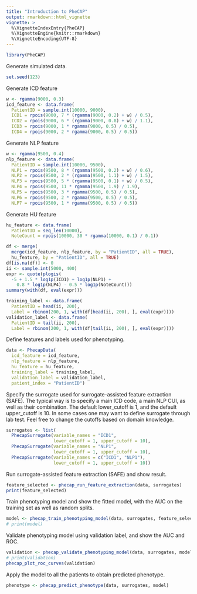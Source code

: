 ```yaml
---
title: "Introduction to PheCAP"
output: rmarkdown::html_vignette
vignette: >
  %\VignetteIndexEntry{PheCAP}
  %\VignetteEngine{knitr::rmarkdown}
  %\VignetteEncoding{UTF-8}
---
```


```r
library(PheCAP)
```

Generate simulated data.

```r
set.seed(123)
```

Generate ICD feature

```r
w <- rgamma(9000, 0.3)
icd_feature <- data.frame(
  PatientID = sample.int(10000, 9000),
  ICD1 = rpois(9000, 7 * (rgamma(9000, 0.2) + w) / 0.5),
  ICD2 = rpois(9000, 6 * (rgamma(9000, 0.8) + w) / 1.1),
  ICD3 = rpois(9000, 1 * rgamma(9000, 0.5) / 0.5),
  ICD4 = rpois(9000, 2 * rgamma(9000, 0.5) / 0.5))
```

Generate NLP feature

```r
w <- rgamma(9500, 0.4)
nlp_feature <- data.frame(
  PatientID = sample.int(10000, 9500),
  NLP1 = rpois(9500, 8 * (rgamma(9500, 0.2) + w) / 0.6),
  NLP2 = rpois(9500, 2 * (rgamma(9500, 1.1) + w) / 1.5),
  NLP3 = rpois(9500, 5 * (rgamma(9500, 0.1) + w) / 0.5),
  NLP4 = rpois(9500, 11 * rgamma(9500, 1.9) / 1.9),
  NLP5 = rpois(9500, 3 * rgamma(9500, 0.5) / 0.5),
  NLP6 = rpois(9500, 2 * rgamma(9500, 0.5) / 0.5),
  NLP7 = rpois(9500, 1 * rgamma(9500, 0.5) / 0.5))
```

Generate HU feature

```r
hu_feature <- data.frame(
  PatientID = seq_len(10000),
  NoteCount = rpois(10000, 30 * rgamma(10000, 0.1) / 0.1))
```

```r
df <- merge(
  merge(icd_feature, nlp_feature, by = "PatientID", all = TRUE),
  hu_feature, by = "PatientID", all = TRUE)
df[is.na(df)] <- 0
ii <- sample.int(5000, 400)
expr <- quote(plogis(
  -5 + 1.5 * log1p(ICD1) + log1p(NLP1) +
    0.8 * log1p(NLP4) - 0.5 * log1p(NoteCount)))
summary(with(df, eval(expr)))
```

```r
training_label <- data.frame(
  PatientID = head(ii, 200),
  Label = rbinom(200, 1, with(df[head(ii, 200), ], eval(expr))))
validation_label <- data.frame(
  PatientID = tail(ii, 200),
  Label = rbinom(200, 1, with(df[tail(ii, 200), ], eval(expr))))
```

Define features and labels used for phenotyping.

```r
data <- PhecapData(
  icd_feature = icd_feature,
  nlp_feature = nlp_feature,
  hu_feature = hu_feature,
  training_label = training_label,
  validation_label = validation_label,
  patient_index = "PatientID")
```

Specify the surrogate used for surrogate-assisted feature extraction (SAFE). The typical way is to specify a main ICD code, a main NLP CUI, as well as their combination. The default lower_cutoff is 1, and the default upper_cutoff is 10. In some cases one may want to define surrogate through lab test. Feel free to change the cutoffs based on domain knowledge.

```r
surrogates <- list(
  PhecapSurrogate(variable_names = "ICD1", 
                  lower_cutoff = 1, upper_cutoff = 10),
  PhecapSurrogate(variable_names = "NLP1", 
                  lower_cutoff = 1, upper_cutoff = 10),
  PhecapSurrogate(variable_names = c("ICD1", "NLP1"), 
                  lower_cutoff = 1, upper_cutoff = 10))
```

Run surrogate-assisted feature extraction (SAFE) and show result.

```r
feature_selected <- phecap_run_feature_extraction(data, surrogates)
print(feature_selected)
```

Train phenotyping model and show the fitted model, with the AUC on the training set as well as random splits.

```r
model <- phecap_train_phenotyping_model(data, surrogates, feature_selected)
# print(model)
```

Validate phenotyping model using validation label, and show the AUC and ROC.

```r
validation <- phecap_validate_phenotyping_model(data, surrogates, model)
# print(validation)
phecap_plot_roc_curves(validation)
```

Apply the model to all the patients to obtain predicted phenotype.

```r
phenotype <- phecap_predict_phenotype(data, surrogates, model)
```


